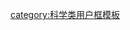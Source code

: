 {{Userbox
  |border-c = #000000
  |border-s = 1
  |id-c     = #FFFFFF
  |id-s     = 12
  |id-fc    = #000000
  |info-c   = #b5b888
  |info-s   = 8
  |info-fc  = #003399
  |id       = [[File:Table of Natural History, Cyclopaedia, Volume 2.jpg|43px]]
  |info     = 这个用户对[[人类学]]感兴趣
}}
<noinclude>[[category:科学类用户框模板]]</noinclude>